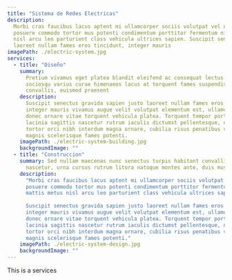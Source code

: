 ---
title: "Sistema de Redes Electricas"
description:
  Morbi cras faucibus lacus aptent mi ullamcorper sociis volutpat vel nam inceptos,
  posuere commodo tortor mus potenti condimentum porttitor fermentum nisi curabitur, mattis metus
  nisl arcu leo parturient class vehicula ultrices sapien. Suscipit senectus gravida sapien justo
  laoreet nullam fames eros tincidunt, integer mauris
imagePath: ./electric-system.jpg
services:
  - title: "Diseño"
    summary:
      Pretium vivamus eget platea blandit eleifend ac consequat lectus leo,
      sociosqu varius curae himenaeos lacus at torquent fames suspendisse
      convallis, euismod praesent
    description:
      Suscipit senectus gravida sapien justo laoreet nullam fames eros tincidunt,
      integer mauris vivamus augue velit volutpat elementum est, ullamcorper natoque
      donec ornare vitae torquent vehicula platea. Torquent tempor porttitor
      lacinia sagittis nascetur rutrum iaculis dictumst pellentesque, netus ultricies
      tortor orci nibh interdum magna ornare, cubilia risus penatibus viverra
      magnis scelerisque fames potenti.
    imagePath: ./electric-system-building.jpg
    backgroundImage: ""
  - title: "Construccion"
    summary: Sed nullam maecenas nunc senectus turpis habitant convallis
      nascetur, urna cursus rutrum litora natoque montes ante, duis mus pulvinar
    description:
      "Morbi cras faucibus lacus aptent mi ullamcorper sociis volutpat vel nam inceptos,
      posuere commodo tortor mus potenti condimentum porttitor fermentum nisi curabitur,
      mattis metus nisl arcu leo parturient class vehicula ultrices sapien.
      
      Suscipit senectus gravida sapien justo laoreet nullam fames eros tincidunt,
      integer mauris vivamus augue velit volutpat elementum est, ullamcorper natoque
      donec ornare vitae torquent vehicula platea. Torquent tempor porttitor
      lacinia sagittis nascetur rutrum iaculis dictumst pellentesque, netus ultricies
      tortor orci nibh interdum magna ornare, cubilia risus penatibus viverra
      magnis scelerisque fames potenti."
    imagePath: ./electric-system-design.jpg
    backgroundImage: ""
---


This is a services
